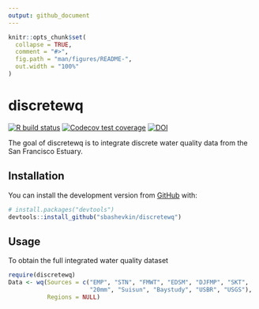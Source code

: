 ```yaml
---
output: github_document
---
```


<!-- README.md is generated from README.Rmd. Please edit that file -->

```r
knitr::opts_chunk$set(
  collapse = TRUE,
  comment = "#>",
  fig.path = "man/figures/README-",
  out.width = "100%"
)
```

# discretewq

<!-- badges: start -->
[![R build status](https://github.com/sbashevkin/discretewq/workflows/R-CMD-check/badge.svg)](https://github.com/sbashevkin/discretewq/actions)
[![Codecov test coverage](https://codecov.io/gh/sbashevkin/discretewq/branch/main/graph/badge.svg)](https://codecov.io/gh/sbashevkin/discretewq?branch=main)
[![DOI](https://zenodo.org/badge/309747392.svg)](https://zenodo.org/badge/latestdoi/309747392)
<!-- badges: end -->


The goal of discretewq is to integrate discrete water quality data from the San Francisco Estuary. 

## Installation

You can install the development version from [GitHub](https://github.com/) with:

``` r
# install.packages("devtools")
devtools::install_github("sbashevkin/discretewq")
```

## Usage

To obtain the full integrated water quality dataset
``` r
require(discretewq)
Data <- wq(Sources = c("EMP", "STN", "FMWT", "EDSM", "DJFMP", "SKT",
                       "20mm", "Suisun", "Baystudy", "USBR", "USGS"),
           Regions = NULL)
```

